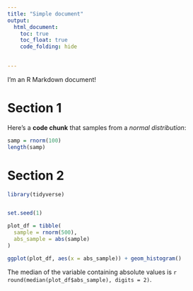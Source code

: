 ```yaml
---
title: "Simple document"
output:  
  html_document:
    toc: true
    toc_float: true
    code_folding: hide

    
---
```


I'm an R Markdown document! 

# Section 1

Here's a **code chunk** that samples from 
a _normal distribution_:

```r
samp = rnorm(100)
length(samp)
```

# Section 2


```r
library(tidyverse)


set.seed(1)

plot_df = tibble(
  sample = rnorm(500),
  abs_sample = abs(sample)
)

ggplot(plot_df, aes(x = abs_sample)) + geom_histogram()
```

The median of the variable containing absolute values is 
`r round(median(plot_df$abs_sample), digits = 2)`.